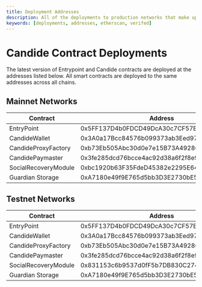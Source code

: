 ```yaml
---
title: Deployment Addresses
description: All of the deployments to production networks that make up all contracts being used to build on Account Abstractions with Candide
keywords: [deployments, addresses, etherscan, verifed]
---
```


# Candide Contract Deployments

The latest version of Entrypoint and Candide contracts are deployed at the addresses listed below. All smart contracts are deployed to the same addresses across all chains.


<NetworkList />


## Mainnet Networks

| Contract              | Address                                    |
| ----------------------| -------------------------------------------|
| EntryPoint            | 0x5FF137D4b0FDCD49DcA30c7CF57E578a026d2789 |
| CandideWallet         | 0x3A0a17Bcc84576b099373ab3Eed9702b07D30402 |
| CandideProxyFactory   | 0xb73Eb505Abc30d0e7e15B73A492863235B3F4309 |
| CandidePaymaster      | 0x3fe285dcd76bcce4ac92d38a6f2f8e964041e020 |
| SocialRecoveryModule  | 0xbc1920b63F35FdeD45382e2295E645B5c27fD2DA |
| Guardian Storage      | 0xA7180e49f9E765d5bb3D3E2730bE5f4bbFD55cd4 |


## Testnet Networks

| Contract              | Address                                    |
| ----------------------| -------------------------------------------|
| EntryPoint            | 0x5FF137D4b0FDCD49DcA30c7CF57E578a026d2789 |
| CandideWallet         | 0x3A0a17Bcc84576b099373ab3Eed9702b07D30402 |
| CandideProxyFactory   | 0xb73Eb505Abc30d0e7e15B73A492863235B3F4309 |
| CandidePaymaster      | 0x3fe285dcd76bcce4ac92d38a6f2f8e964041e020 |
| SocialRecoveryModule  | 0x831153c6b9537d0fF5b7DB830C2749DE3042e776 |
| Guardian Storage      | 0xA7180e49f9E765d5bb3D3E2730bE5f4bbFD55cd4 |

